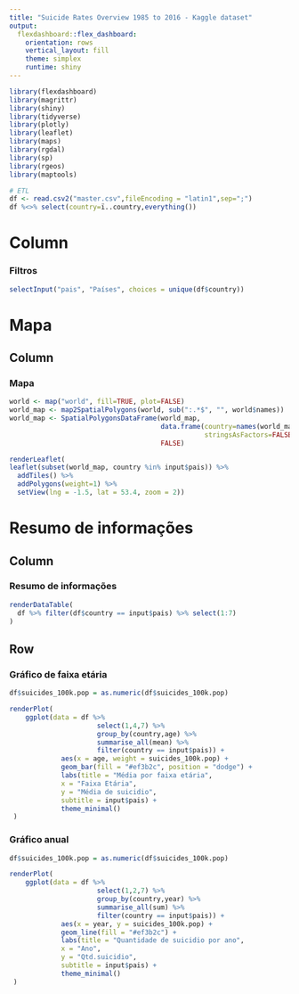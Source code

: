 ---
title: "Suicide Rates Overview 1985 to 2016 - Kaggle dataset"
output: 
  flexdashboard::flex_dashboard:
    orientation: rows
    vertical_layout: fill
    theme: simplex
    runtime: shiny
---

```{r setup, include=FALSE}
library(flexdashboard)
library(magrittr)
library(shiny)
library(tidyverse)
library(plotly)
library(leaflet)
library(maps)
library(rgdal)
library(sp)
library(rgeos)
library(maptools)

# ETL
df <- read.csv2("master.csv",fileEncoding = "latin1",sep=";")
df %<>% select(country=ï..country,everything())

```

Column {.sidebar}
======================================================================
### Filtros

```{r}
selectInput("pais", "Países", choices = unique(df$country))

```

Mapa
=======================================================================

Column {data-width=400,data-height=600}
-----------------------------------------------------------------------

### Mapa

```{r}
world <- map("world", fill=TRUE, plot=FALSE)
world_map <- map2SpatialPolygons(world, sub(":.*$", "", world$names))
world_map <- SpatialPolygonsDataFrame(world_map,
                                      data.frame(country=names(world_map), 
                                                 stringsAsFactors=FALSE), 
                                      FALSE)

renderLeaflet(
leaflet(subset(world_map, country %in% input$pais)) %>% 
  addTiles() %>% 
  addPolygons(weight=1) %>% 
  setView(lng = -1.5, lat = 53.4, zoom = 2))

```

Resumo de informações
=======================================================================


Column {data-width=400}
-----------------------------------------------------------------------

### Resumo de informações

```{r}
renderDataTable(
  df %>% filter(df$country == input$pais) %>% select(1:7)
)
```

Row {data-width=400}
-----------------------------------------------------------------------

### Gráfico de faixa etária

```{r}
df$suicides_100k.pop = as.numeric(df$suicides_100k.pop)

renderPlot(
    ggplot(data = df %>% 
                      select(1,4,7) %>% 
                      group_by(country,age) %>%
                      summarise_all(mean) %>% 
                      filter(country == input$pais)) +
             aes(x = age, weight = suicides_100k.pop) +
             geom_bar(fill = "#ef3b2c", position = "dodge") +
             labs(title = "Média por faixa etária",
             x = "Faixa Etária",
             y = "Média de suicidio",
             subtitle = input$pais) +
             theme_minimal()
 )
```

### Gráfico anual

```{r}
df$suicides_100k.pop = as.numeric(df$suicides_100k.pop)

renderPlot(
    ggplot(data = df %>% 
                      select(1,2,7) %>% 
                      group_by(country,year) %>%
                      summarise_all(sum) %>% 
                      filter(country == input$pais)) +
             aes(x = year, y = suicides_100k.pop) +
             geom_line(fill = "#ef3b2c") +
             labs(title = "Quantidade de suicidio por ano",
             x = "Ano",
             y = "Qtd.suicidio",
             subtitle = input$pais) +
             theme_minimal()
 )
```








